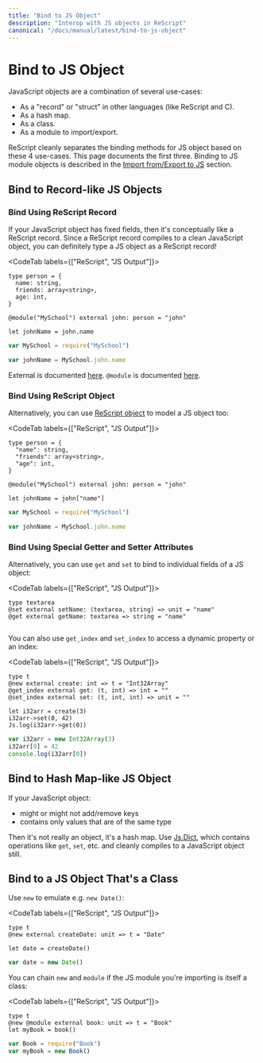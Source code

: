```yaml
---
title: "Bind to JS Object"
description: "Interop with JS objects in ReScript"
canonical: "/docs/manual/latest/bind-to-js-object"
---
```


# Bind to JS Object

JavaScript objects are a combination of several use-cases:

- As a "record" or "struct" in other languages (like ReScript and C).
- As a hash map.
- As a class.
- As a module to import/export.

ReScript cleanly separates the binding methods for JS object based on these 4 use-cases. This page documents the first three. Binding to JS module objects is described in the [Import from/Export to JS](import-from-export-to-js.md) section.

<!-- TODO: mention scope here too? -->

## Bind to Record-like JS Objects

### Bind Using ReScript Record

If your JavaScript object has fixed fields, then it's conceptually like a ReScript record. Since a ReScript record compiles to a clean JavaScript object, you can definitely type a JS object as a ReScript record!

<CodeTab labels={["ReScript", "JS Output"]}>

```res example
type person = {
  name: string,
  friends: array<string>,
  age: int,
}

@module("MySchool") external john: person = "john"

let johnName = john.name
```

```js
var MySchool = require("MySchool")

var johnName = MySchool.john.name
```

</CodeTab>

External is documented [here](external.md). `@module` is documented [here](import-from-export-to-js.md).

### Bind Using ReScript Object

Alternatively, you can use [ReScript object](object.md) to model a JS object too:

<CodeTab labels={["ReScript", "JS Output"]}>

```res example
type person = {
  "name": string,
  "friends": array<string>,
  "age": int,
}

@module("MySchool") external john: person = "john"

let johnName = john["name"]
```

```js
var MySchool = require("MySchool")

var johnName = MySchool.john.name
```

</CodeTab>

### Bind Using Special Getter and Setter Attributes

Alternatively, you can use `get` and `set` to bind to individual fields of a JS object:

<CodeTab labels={["ReScript", "JS Output"]}>

```res example
type textarea
@set external setName: (textarea, string) => unit = "name"
@get external getName: textarea => string = "name"
```

```js

```

</CodeTab>

You can also use `get_index` and `set_index` to access a dynamic property or an index:

<CodeTab labels={["ReScript", "JS Output"]}>

```res example
type t
@new external create: int => t = "Int32Array"
@get_index external get: (t, int) => int = ""
@set_index external set: (t, int, int) => unit = ""

let i32arr = create(3)
i32arr->set(0, 42)
Js.log(i32arr->get(0))
```

```js
var i32arr = new Int32Array(3)
i32arr[0] = 42
console.log(i32arr[0])
```

</CodeTab>

## Bind to Hash Map-like JS Object

If your JavaScript object:

- might or might not add/remove keys
- contains only values that are of the same type

Then it's not really an object, it's a hash map. Use [Js.Dict](api/js/dict), which contains operations like `get`, `set`, etc. and cleanly compiles to a JavaScript object still.

## Bind to a JS Object That's a Class

Use `new` to emulate e.g. `new Date()`:

<CodeTab labels={["ReScript", "JS Output"]}>

```res example
type t
@new external createDate: unit => t = "Date"

let date = createDate()
```

```js
var date = new Date()
```

</CodeTab>

You can chain `new` and `module` if the JS module you're importing is itself a class:

<CodeTab labels={["ReScript", "JS Output"]}>

```res example
type t
@new @module external book: unit => t = "Book"
let myBook = book()
```

```js
var Book = require("Book")
var myBook = new Book()
```

</CodeTab>
